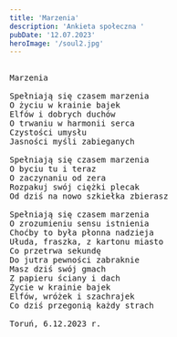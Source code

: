 ```yaml
---
title: 'Marzenia'
description: 'Ankieta społeczna '
pubDate: '12.07.2023'
heroImage: '/soul2.jpg'
---
```

<pre>

Marzenia 

Spełniają się czasem marzenia
O życiu w krainie bajek
Elfów i dobrych duchów
O trwaniu w harmonii serca
Czystości umysłu
Jasności myśli zabieganych

Spełniają się czasem marzenia
O byciu tu i teraz
O zaczynaniu od zera
Rozpakuj swój ciężki plecak
Od dziś na nowo szkiełka zbierasz

Spełniają się czasem marzenia
O zrozumieniu sensu istnienia
Choćby to była płonna nadzieja
Ułuda, fraszka, z kartonu miasto
Co przetrwa sekundę
Do jutra pewności zabraknie
Masz dziś swój gmach
Z papieru ściany i dach
Życie w krainie bajek
Elfów, wróżek i szachrajek
Co dziś przegonią każdy strach

Toruń, 6.12.2023 r.

</pre>
